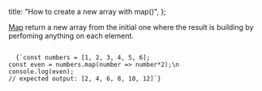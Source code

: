 
  title: "How to create a new array with map()",
};


[Map](https://developer.mozilla.org/en-US/docs/Web/JavaScript/Reference/Global_Objects/Array/map) return a new array from the initial one where the result is building by perfoming anything on each element.

<Code>
  {`const numbers = [1, 2, 3, 4, 5, 6];
const even = numbers.map(number => number*2);\n
console.log(even);
// expected output: [2, 4, 6, 8, 10, 12]`}
</Code>

